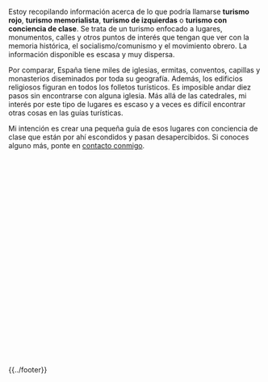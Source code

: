 {{headerleaflet|1=Turismo Rojo}}

Estoy recopilando información acerca de lo que podría llamarse '''turismo rojo''', '''turismo memorialista''', '''turismo de izquierdas''' o '''turismo con conciencia de clase'''. Se trata de un turismo enfocado a lugares, monumentos, calles y otros puntos de interés que tengan que ver con la memoria histórica, el socialismo/comunismo y el movimiento obrero. La información disponible es escasa y muy dispersa.

Por comparar, España tiene miles de iglesias, ermitas, conventos, capillas y monasterios diseminados por toda su geografía. Además, los edificios religiosos figuran en todos los folletos turísticos. Es imposible andar diez pasos sin encontrarse con alguna iglesia. Más allá de las catedrales, mi interés por este tipo de lugares es escaso y a veces es difícil encontrar otras cosas en las guías turísticas.

Mi intención es crear una pequeña guía de esos lugares con conciencia de clase que están por ahí escondidos y pasan desapercibidos. Si conoces alguno más, ponte en [[../contacto|contacto conmigo]].

<!--
Para el caso del Reino Unido existe una web que recopila monumentos a las Brigadas Internacionales.

Cosas por añadir al mapa:

* Monumentos a Antonio Machado, Rafael Alberti, Federico García Lorca, Miguel Hernández.
* Casas natales y Calles de las 13 Rosas, a luchadores antifranquistas y a intelectuales.
* Lugares de la memoria en Andalucía
** Sincronizar con https://memoriahistorica.wikis.cc/wiki/Lugares_de_Memoria_Hist%C3%B3rica_de_Andaluc%C3%ADa
* Campos de concentración franquistas, cárceles.
* Cementerios y lugares de fusilamientos.
* Buscar algún grupo en Flickr sobre MH y sino existe crearlo.
* Lugares de batallas, frentes, edificios tomados, etc.
* Refugios subterráneos de Almería
* Marinaleda y Orihuela y sus murales
* Monunmento represaliados Paterna de Rivera
* Monolito en monte de O Castro

Otros países:
* Tumba de Karl Marx en Londres
* Buscar donde estan enterrados otros revolucionarios
* Ostalgie, Berlín Este: monumento Marx&Engels, calles, museo RDA
* Monumentos norcoreanos en Africa
* Tumba de Francisco Boix y otros resistentes al fascismo enterrados en Francia
-->

<div id="map" style="float: center;width: 100%; height: 400px;"></div>

<div id="table"></div>

<script type="text/javascript">
    // http://leafletjs.com/examples/custom-icons.html
    
    var places = [
        //["Madrid", 40.416957, -3.703478], 
        
        //Andalucía
        
        //Provincia de Almería
        ["Antigua cárcel del Ingenio", "Provincia de Almería", "Andalucía", 36.843728, -2.434214, "", "Lugares de Memoria Histórica de Andalucía."], 
        ["Monumento a los asesinados en el Campo de Concentración de Mauthausen, en el Parque de las Almadrabillas", "Provincia de Almería", "Andalucía", 36.830819, -2.457363, "", "Lugares de Memoria Histórica de Andalucía."], 
        
        //Provincia de Cádiz
        
        //Cádiz
        ["Castillo de San Sebastián", "Provincia de Cádiz", "Andalucía", 36.528662, -6.316686, "", "Lugares de Memoria Histórica de Andalucía. Lugar de fusilamientos."], 
        ["Muros de Puerta Tierra", "Provincia de Cádiz", "Andalucía", 36.526296, -6.288413, "", "Lugares de Memoria Histórica de Andalucía. Lugar de fusilamientos."], 
        
        //El Puerto de Santa María
        ["Antiguo Penal de El Puerto", "Provincia de Cádiz", "Andalucía", 36.605517, -6.217236, "", "Lugar de Memoria Histórica de Andalucía. Hoy Monasterio de la Victoria"], 
        ["Calle Daniel Ortega", "Provincia de Cádiz", "Andalucía", 36.603951, -6.227174, "", "Médico comunista, Diputado a Cortes durante la II República"], 
        ["Monumento a los presos políticos del franquismo", "Provincia de Cádiz", "Andalucía", 36.605419, -6.217750, "", "En el jardín del Monasterio de la Victoria"], 
        ["Monumento a Rafael Alberti", "Provincia de Cádiz", "Andalucía", 36.594830, -6.227157, "", "En la Plaza del Polvorista"], 
        
        //Puerto Real
        ["Avda. 14 de Abril", "Provincia de Cádiz", "Andalucía", 36.525493, -6.173916, "", "Toda la zona tiene calles con nombres memorialistas. A destacar la Glorieta dedicada a las Brigadas Internacionales"], 
        ["Glorieta de las Brigadas Internacionales", "Provincia de Cádiz", "Andalucía", 36.525746, -6.174687, "", "Estrella roja de tres puntas"], 
        
        //Jimena de la Frontera
        ["Casa de la Memoria 'La Sauceda'", "Provincia de Cádiz", "Andalucía", 36.433831, -5.453072, "", "En Jimena de la Frontera"], 
        
        //Sanlúcar de Barrameda
        ["Monumento a los fusilados por el franquismo en Sanlúcar de Barrameda", "Provincia de Cádiz", "Andalucía", 36.776720, -6.350988, "", "Junto al Castillo de Santiago"], 

    ];

    var map = L.map('map').setView([37, -4], 7);
    mapLink = 
        '<a href="https://openstreetmap.org">OpenStreetMap</a>';
    L.tileLayer(
        'https://{s}.tile.openstreetmap.org/{z}/{x}/{y}.png', {
        attribution: '&copy; ' + mapLink + ' Contributors',
        }).addTo(map);
    
    places.sort();
    table = '<table class="wikitable sortable">';
    table += '<tr><th>Punto de interés</th><th width="200px">Provincia</th><th width="200px">Comunidad autónoma</th><th>Detalles</th></tr>';
    for (var i = 0; i < places.length; i++) {
        marker = new L.marker([places[i][3],places[i][4]])
            .bindPopup('<b>' + places[i][0] + '</b>' + '<br/><img src="' + places[i][5] + '" width="0px" /><br/>' + places[i][6] + '')
            //.bindPopup('<b>' + places[i][0] + '</b>')
            .addTo(map);
        table += '\n<tr><td>' + places[i][0] + '</td><td style="text-align: center;">' + places[i][1] + '</td><td style="text-align: center;">' + places[i][2] + '</td><td>' + places[i][6] + '</td></tr>';
    }
    table += '\n</table>';
    document.getElementById('table').innerHTML = table;

</script>

{{../footer}}

